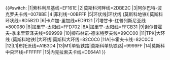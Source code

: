 <includeonly>{{#switch:{{{1}}}
|1|索科利尼基线=EF161E
|2|莫斯科河畔线=2DBE2C
|3|阿尔巴特-波克罗夫卡线=0078BE
|4|菲利线=00BFFF
|5|环状线|环状线 (莫斯科地铁)|莫斯科环状线=8D5B2D
|6|卡卢加-里加线=ED9121
|7|塔甘卡-红普列斯尼亚线=800080
|8|加里宁-太阳线=FFD702
|8A|加里宁-太阳线=FFCB31
|9|谢尔普霍夫-季米里亚泽夫线=999999
|10|柳布林诺-德米特罗夫线=99CC00
|11|TPK|大环线 (莫斯科地铁)|大环线|莫斯科大环线=82C0C0
|11A|卡霍夫卡线=82C0C0
|12|L1|布托沃线=A1B3D4
|13|М1|单轨铁路|莫斯科单轨铁路|=9999FF
|14|莫斯科中央环线=FFFFFF
|15|内克拉索夫卡线=DE64A1
}}</includeonly><noinclude>
{{Documentation}}
</noinclude>
